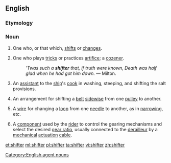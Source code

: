 ==English==

===Etymology===
{{suffix|shift|er}}

===Noun===
{{en-noun}}

# One who, or that which, [[shifts]] or [[changes]].
# {{context|dated}} One who plays [[tricks]] or practices [[artifice]]; a [[cozener]].
#: ''&apos;Twas such a '''shifter''' that, if truth were known, Death was half glad when he had got him down.'' &mdash; Milton.
# {{context|nautical}} An [[assistant]] to the [[ship]]'s [[cook]] in washing, steeping, and shifting the salt provisions.
# {{context|engineering}} An arrangement for shifting a [[belt]] [[sidewise]] from one [[pulley]] to another.
# {{context|engineering|textiles}} A [[wire]] for changing a [[loop]] from one [[needle]] to another, as in [[narrow]]ing, etc.
# {{context|cycling}} A [[component]] used by the [[rider]] to control the gearing mechanisms and select the desired [[gear ratio]], usually connected to the [[derailleur]] by a [[mechanical]] [[actuation]] [[cable]].

{{Webster 1913}}

[[Category:English agent nouns]]

[[et:shifter]]
[[ml:shifter]]
[[pl:shifter]]
[[ta:shifter]]
[[vi:shifter]]
[[zh:shifter]]